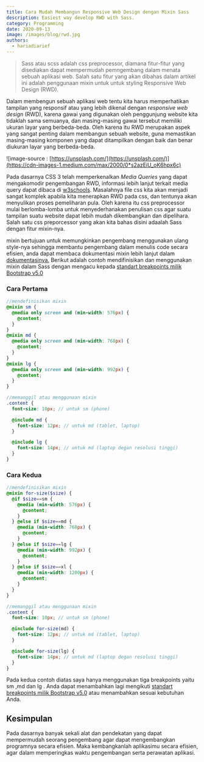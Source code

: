 ```yaml
---
title: Cara Mudah Membangun Responsive Web Design dengan Mixin Sass
description: Easiest way develop RWD with Sass.
category: Programming
date: 2020-09-13
image: /images/blog/rwd.jpg
authors:
  - hariadiarief
---
```


> Sass atau scss adalah css preprocessor, diamana fitur-fitur yang disediakan dapat mempermudah pemngembang dalam menata sebuah aplikasi web. Salah satu fitur yang akan dibahas dalam artikel ini adalah penggunaan mixin untuk untuk styling Responsive Web Design (RWD).

Dalam membengun sebuah aplikasi web tentu kita harus memperhatikan tampilan yang responsif atau yang lebih dikenal dengan r*esponsive web design* (RWD), karena gawai yang digunakan oleh penggunjung website kita tidaklah sama semuanya, dan masing-masing gawai tersebut memiliki ukuran layar yang berbeda-beda. Oleh karena itu RWD merupakan aspek yang sangat penting dalam membangun sebuah website, guna memastikan masing-masing komponen yang dapat ditampilkan dengan baik dan benar diukuran layar yang berbeda-beda.

![image-source : [https://unsplash.com/](https://unsplash.com/)](https://cdn-images-1.medium.com/max/2000/0*s2azEiU_oK6hpx6c)

Pada dasarnya CSS 3 telah memperkenalkan _Media Queries_ yang dapat mengakomodir pengembangan RWD, informasi lebih lanjut terkait media query dapat dibaca di [w3schools](https://www.w3schools.com/css/css_rwd_mediaqueries.asp). Masalahnya file css kita akan menjadi sangat komplek apabila kita menerapkan RWD pada css, dan tentunya akan menyulikan proses pemeliharan pula. Oleh karena itu css preprocessor mulai berlomba-lomba untuk menyederhanakan penulisan css agar suatu tampilan suatu website dapat lebih mudah dikembangkan dan dipelihara. Salah satu css preporcessor yang akan kita bahas disini adaalah Sass dengan fitur mixin-nya.

mixin bertujuan untuk memungkinkan pengembang menggunakan ulang style-nya sehingga membantu pengembang dalam menulis code secara efisien, anda dapat membaca dokumentasi mixin lebih lanjut dalam [dokumentasinya.](https://sass-lang.com/documentation/at-rules/mixin) Berikut adalah contoh mendifinisikan dan menggunakan mixin dalam Sass dengan mengacu kepada [standart breakpoints milik Bootstrap v5.0](https://getbootstrap.com/docs/5.0/layout/breakpoints/)

### Cara Pertama

```scss
//mendefinisikan mixin
@mixin sm {
  @media only screen and (min-width: 576px) {
    @content;
  }
}
@mixin md {
  @media only screen and (min-width: 768px) {
    @content;
  }
}
@mixin lg {
  @media only screen and (min-width: 992px) {
    @content;
  }
}

//memanggil atau menggunaan mixin
.content {
  font-size: 10px; // untuk sm (phone)

  @include md {
    font-size: 12px; // untuk md (tablet, laptop)
  }

  @include lg {
    font-size: 14px; // untuk md (laptop degan resolusi tinggi)
  }
}
```

### Cara Kedua

```scss
//mendefinisikan mixin
@mixin for-size($size) {
  @if $size==sm {
    @media (min-width: 576px) {
      @content;
    }
  } @else if $size==md {
    @media (min-width: 768px) {
      @content;
    }
  } @else if $size==lg {
    @media (min-width: 992px) {
      @content;
    }
  } @else if $size==xl {
    @media (min-width: 1200px) {
      @content;
    }
  }
}

//memanggil atau menggunaan mixin
.content {
  font-size: 10px; // untuk sm (phone)

  @include for-size(md) {
    font-size: 12px; // untuk md (tablet, laptop)
  }

  @include for-size(lg) {
    font-size: 14px; // untuk md (laptop degan resolusi tinggi)
  }
}
```

Pada kedua contoh diatas saya hanya menggunakan tiga breakpoints yaitu sm ,md dan lg . Anda dapat menambahkan lagi mengikuti [standart breakpoints milik Bootstrap v5.0](https://getbootstrap.com/docs/5.0/layout/breakpoints/) atau menambahkan sesuai kebutuhan Anda.

## Kesimpulan

Pada dasarnya banyak sekali alat dan pendekatan yang dapat mempermudah seorang pengembang agar dapat mengembangkan programnya secara efisien. Maka kembangkanlah aplikasimu secara efisien, agar dalam memperingkas waktu pengembangan serta perawatan aplikasi.
